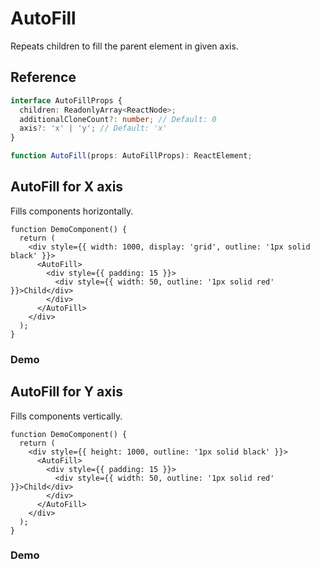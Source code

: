 
<Meta title="Components / AutoFill" />

# AutoFill

Repeats children to fill the parent element in given axis.

## Reference

```ts
interface AutoFillProps {
  children: ReadonlyArray<ReactNode>;
  additionalCloneCount?: number; // Default: 0
  axis?: 'x' | 'y'; // Default: 'x'
}

function AutoFill(props: AutoFillProps): ReactElement;
```

## AutoFill for X axis

Fills components horizontally.

```tsx
function DemoComponent() {
  return (
    <div style={{ width: 1000, display: 'grid', outline: '1px solid black' }}>
      <AutoFill>
        <div style={{ padding: 15 }}>
          <div style={{ width: 50, outline: '1px solid red' }}>Child</div>
        </div>
      </AutoFill>
    </div>
  );
}
```

### Demo

<Canvas of={stories.Horizontal} />

## AutoFill for Y axis

Fills components vertically.

```tsx
function DemoComponent() {
  return (
    <div style={{ height: 1000, outline: '1px solid black' }}>
      <AutoFill>
        <div style={{ padding: 15 }}>
          <div style={{ width: 50, outline: '1px solid red' }}>Child</div>
        </div>
      </AutoFill>
    </div>
  );
}
```

### Demo

<Canvas of={stories.Vertical} />
